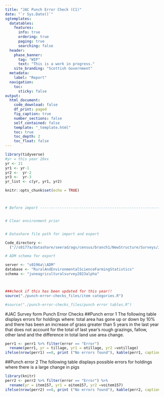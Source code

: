 ```yaml
---
title: "JAC Punch Error Check (C1)"
date: "`r Sys.Date()`"
sgtemplates:
  datatables:
    features:
      info: true
      ordering: true
      paging: true
      searching: false
  header:
    phase_banner:
      tag: "WIP"
      text: "This is a work in progress."
    site_branding: "Scottish Government"
  metadata:
    label: "Report"
  navigation:
    toc:
      sticky: false
output:
  html_document:
    code_download: false
    df_print: paged
    fig_caption: true
    number_sections: false
    self_contained: false
    template: "_template.html"
    toc: true
    toc_depth: 2
    toc_float: false
---
```

```r
library(tidyverse)
#yr = this year 20xx
yr <- 21
yr1 <- yr-1 
yr2 <-  yr-2
yr3 <-  yr-3
yr_list <- c(yr, yr1, yr2)

knitr::opts_chunk$set(echo = TRUE)



# Before import -----------------------------------------------------------


# Clear environment prior


# Datashare file path for import and export

Code_directory <-
  ("//s0177a/datashare/seerad/ags/census/branch1/NewStructure/Surveys/June/Codeconversion_2023")

# ADM schema for export

server <- "s0196a\\ADM"
database <- "RuralAndEnvironmentalScienceFarmingStatistics"
schema <- "juneagriculturalsurvey2023alpha"



###check if this has been updated for this year!!
source("./punch-error-checks_files/item categories.R")

#source("./punch-error-checks_files/punch error tables.R")

```


#JAC Survey form Punch Error Checks
##Punch error 1
The following table displays errors for holdings where:  total area has gone up or down by 10% and there has been an increase of grass greater than 5 years in the last year that does not account for the total of last year's rough grazings, fallow, other land and the difference in total land use area change.
```r
perr1 <- perr1 %>% filter(error == "Error")  
  rename(perr1, yr = tillage, yr1 = otillage, yr2 =votillage)
ifelse(nrow(perr1) ==0, print ("No errors found"), kable(perr1, caption = "Potential errors for tillage (tillage - item40 + item2321)" ))


```
##Punch error 2
The following table displays possible errors for holdings where there is a large change in pigs
```r
library(knitr)
perr2 <- perr2 %>% filter(error == "Error") %>% 
  rename(yr = item157, yr1 = oitem157, yr2 =voitem157)
ifelse(nrow(perr2) ==0, print ("No errors found"), kable(perr2, caption = "Potential errors for pigs (item157)" ))

```